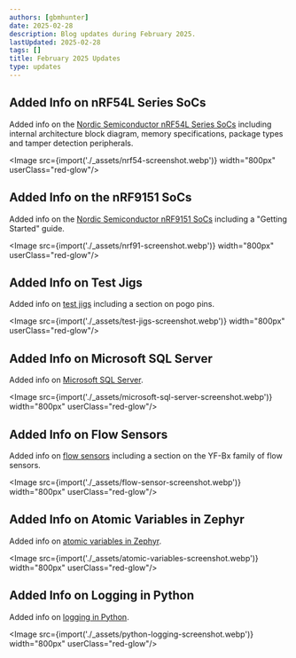 ```yaml
---
authors: [gbmhunter]
date: 2025-02-28
description: Blog updates during February 2025.
lastUpdated: 2025-02-28
tags: []
title: February 2025 Updates
type: updates
---
```


## Added Info on nRF54L Series SoCs

Added info on the [Nordic Semiconductor nRF54L Series SoCs](/programming/microcontrollers/nordic/nrf54/#nrf54l-series) including internal architecture block diagram, memory specifications, package types and tamper detection peripherals.

<Image src={import('./_assets/nrf54-screenshot.webp')} width="800px" userClass="red-glow"/>

## Added Info on the nRF9151 SoCs

Added info on the [Nordic Semiconductor nRF9151 SoCs](/programming/microcontrollers/nordic/nrf91/) including a "Getting Started" guide.

<Image src={import('./_assets/nrf91-screenshot.webp')} width="800px" userClass="red-glow"/>

## Added Info on Test Jigs

Added info on [test jigs](/pcb-design/test-jigs/) including a section on pogo pins.

<Image src={import('./_assets/test-jigs-screenshot.webp')} width="800px" userClass="red-glow"/>

## Added Info on Microsoft SQL Server

Added info on [Microsoft SQL Server](/programming/databases/).

<Image src={import('./_assets/microsoft-sql-server-screenshot.webp')} width="800px" userClass="red-glow"/>

## Added Info on Flow Sensors

Added info on [flow sensors](/electronics/components/sensors/flow-sensors/) including a section on the YF-Bx family of flow sensors.

<Image src={import('./_assets/flow-sensor-screenshot.webp')} width="800px" userClass="red-glow"/>

## Added Info on Atomic Variables in Zephyr

Added info on [atomic variables in Zephyr](/programming/operating-systems/zephyr/#atomic-variables).

<Image src={import('./_assets/atomic-variables-screenshot.webp')} width="800px" userClass="red-glow"/>

## Added Info on Logging in Python

Added info on [logging in Python](/programming/languages/python/logging/).

<Image src={import('./_assets/python-logging-screenshot.webp')} width="800px" userClass="red-glow"/>
